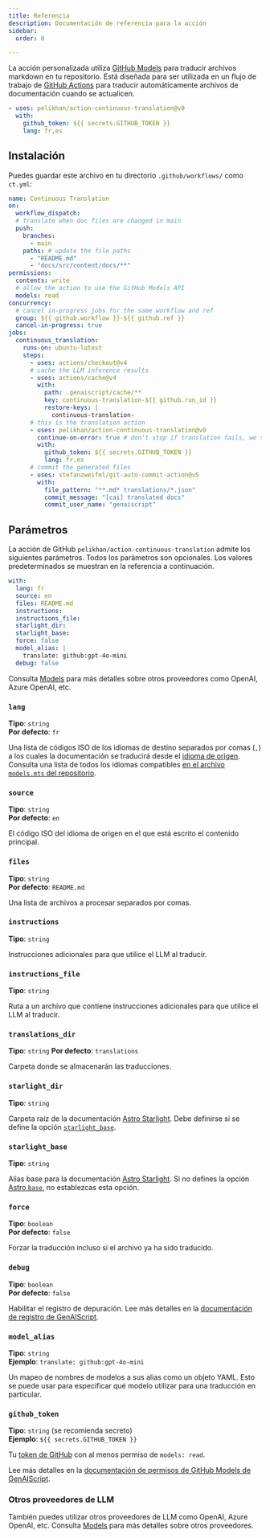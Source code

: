 ```yaml
---
title: Referencia
description: Documentación de referencia para la acción
sidebar:
  order: 8

---
```


La acción personalizada utiliza [GitHub Models](https://github.com/models) para traducir archivos markdown en tu repositorio.
Está diseñada para ser utilizada en un flujo de trabajo de [GitHub Actions](https://docs.github.com/en/actions) para traducir automáticamente archivos de documentación cuando se actualicen.

```yaml title=".github/workflows/ct.yml"
- uses: pelikhan/action-continuous-translation@v0
  with:
    github_token: ${{ secrets.GITHUB_TOKEN }}
    lang: fr,es
```

## Instalación

Puedes guardar este archivo en tu directorio `.github/workflows/` como `ct.yml`:

```yaml title=".github/workflows/ct.yml" wrap
name: Continuous Translation
on:
  workflow_dispatch:
  # translate when doc files are changed in main
  push:
    branches:
      - main
    paths: # update the file paths
      - "README.md"
      - "docs/src/content/docs/**"
permissions:
  contents: write
  # allow the action to use the GitHub Models API
  models: read
concurrency:
  # cancel in-progress jobs for the same workflow and ref
  group: ${{ github.workflow }}-${{ github.ref }}
  cancel-in-progress: true
jobs:
  continuous_translation:
    runs-on: ubuntu-latest
    steps:
      - uses: actions/checkout@v4
      # cache the LLM inference results
      - uses: actions/cache@v4
        with:
          path: .genaiscript/cache/**
          key: continuous-translation-${{ github.run_id }}
          restore-keys: |
            continuous-translation-
      # this is the translation action
      - uses: pelikhan/action-continuous-translation@v0
        continue-on-error: true # don't stop if translation fails, we still need to store the cache
        with:
          github_token: ${{ secrets.GITHUB_TOKEN }}
          lang: fr,es
      # commit the generated files
      - uses: stefanzweifel/git-auto-commit-action@v5
        with:
          file_pattern: "**.md* translations/*.json"
          commit_message: "[cai] translated docs"
          commit_user_name: "genaiscript"
```

## Parámetros

La acción de GitHub `pelikhan/action-continuous-translation` admite los siguientes parámetros.
Todos los parámetros son opcionales.
Los valores predeterminados se muestran en la referencia a continuación.

```yaml
with:
  lang: fr
  source: en
  files: README.md
  instructions:
  instructions_file:
  starlight_dir:
  starlight_base:
  force: false
  model_alias: |
    translate: github:gpt-4o-mini
  debug: false
```

Consulta [Models](../../reference/models/) para más detalles sobre otros proveedores como OpenAI, Azure OpenAI, etc.

### `lang`

**Tipo**: `string`\
**Por defecto**: `fr`

Una lista de códigos ISO de los idiomas de destino separados por comas (`,`) a los cuales la documentación se traducirá desde el [idioma de origen](#source).
Consulta una lista de todos los idiomas compatibles [en el archivo `models.mts` del repositorio](https://github.com/pelikhan/action-continuous-translation/blob/main/genaisrc/src/models.mts).

### `source`

**Tipo**: `string`\
**Por defecto**: `en`

El código ISO del idioma de origen en el que está escrito el contenido principal.

### `files`

**Tipo**: `string`\
**Por defecto**: `README.md`

Una lista de archivos a procesar separados por comas.

### `instructions`

**Tipo**: `string`

Instrucciones adicionales para que utilice el LLM al traducir.

### `instructions_file`

**Tipo**: `string`

Ruta a un archivo que contiene instrucciones adicionales para que utilice el LLM al traducir.

### `translations_dir`

**Tipo**: `string`
**Por defecto**: `translations`

Carpeta donde se almacenarán las traducciones.

### `starlight_dir`

**Tipo**: `string`

Carpeta raíz de la documentación [Astro Starlight](../../reference/astro-starlight/).
Debe definirse si se define la opción [`starlight_base`](#starlight_base).

### `starlight_base`

**Tipo**: `string`

Alias base para la documentación [Astro Starlight](../../reference/astro-starlight/).
Si no defines la opción [Astro `base`](https://docs.astro.build/en/reference/configuration-reference/#base), no establezcas esta opción.

### `force`

**Tipo**: `boolean`\
**Por defecto**: `false`

Forzar la traducción incluso si el archivo ya ha sido traducido.

### `debug`

**Tipo**: `boolean`\
**Por defecto**: `false`

Habilitar el registro de depuración.
Lee más detalles en la [documentación de registro de GenAIScript](https://microsoft.github.io/genaiscript/reference/scripts/logging/).

### `model_alias`

**Tipo**: `string`\
**Ejemplo**: `translate: github:gpt-4o-mini`

Un mapeo de nombres de modelos a sus alias como un objeto YAML. Esto se puede usar para especificar qué modelo utilizar para una traducción en particular.

### `github_token`

**Tipo**: `string` (se recomienda secreto)\
**Ejemplo**: `${{ secrets.GITHUB_TOKEN }}`

Tu [token de GitHub](https://github.com/settings/tokens) con al menos permiso de `models: read`.

Lee más detalles en la [documentación de permisos de GitHub Models de GenAIScript](https://microsoft.github.io/genaiscript/reference/github-actions/#github-models-permissions).

### Otros proveedores de LLM

También puedes utilizar otros proveedores de LLM como OpenAI, Azure OpenAI, etc.
Consulta [Models](../../reference/models/) para más detalles sobre otros proveedores.
